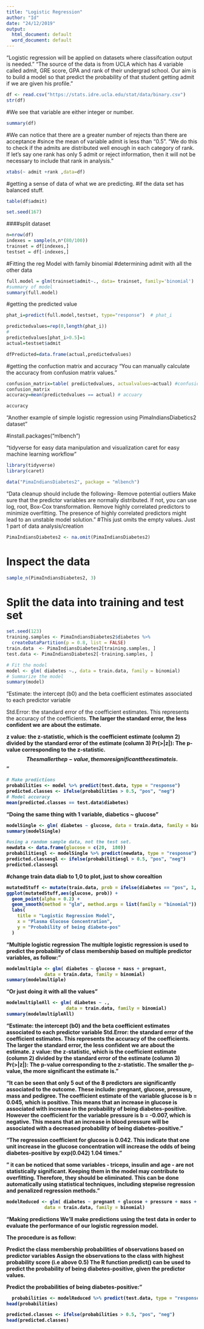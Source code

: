 ```yaml
---
title: "Logistic Regression"
author: "Id"
date: "24/12/2019"
output:
  html_document: default
  word_document: default
---
```

"Logistic regression will be applied on datasets where classifcation output is needed."
"The source of the data is from UCLA which has 4 variable
called admit, GRE score, GPA and rank of their undergrad school. 
Our aim is to build a model so that predict the probability
of that student getting admit if we are given his profile."

```r

df <- read.csv("https://stats.idre.ucla.edu/stat/data/binary.csv")
str(df)

```


#We see that variable are either integer or number.

```r
summary(df)

```

#We can notice that there are a greater number of rejects than there are acceptance 
#since the mean of variable admit is less than "0.5".
"We do this to check if the admits are distributed well 
enough in each category of rank. If let's say one rank has only 5 admit or reject 
information, then it will not be necessary to include that rank in analysis."
```r
xtabs(~ admit +rank ,data=df)

```

#getting a sense of data of what we are predicting.
#if the data set has balanced stuff.
```r

table(df$admit)

set.seed(167) 

```

####split dataset 
```r
n=nrow(df) 
indexes = sample(n,n*(80/100)) 
trainset = df[indexes,] 
testset = df[-indexes,] 

```


#Fitting the  reg Model  with family binomial
#determining admit with all the other data
```r
full.model = glm(trainset$admit~., data= trainset, family='binomial') 
#summary of model
summary(full.model) 

```


#getting the predicted value
```r

phat_i=predict(full.model,testset, type="response")  # phat_i 

predictedvalues=rep(0,length(phat_i)) 
#
predictedvalues[phat_i>0.5]=1   
actual=testset$admit 

dfPredicted=data.frame(actual,predictedvalues) 
```


#getting the confuction matrix and accuracy
"You can manually calculate the accuracy from confusion matrix values.
"
```r
confusion_matrix=table( predictedvalues, actualvalues=actual) #confusion matrix
confusion_matrix
accuracy=mean(predictedvalues == actual) # accuary
```


```r
accuracy

```
  
####################################################################################

"Another example of simple logistic regression using PimaIndiansDiabetics2 dataset"

#install.packages("mlbench")

"tidyverse for easy data manipulation and visualization
caret for easy machine learning workflow"
```r
library(tidyverse)
library(caret)

data("PimaIndiansDiabetes2", package = "mlbench")

```


"Data cleanup should include the following-
Remove potential outliers
Make sure that the predictor variables are normally distributed.
If not, you can use log, root, Box-Cox transformation.
Remove highly correlated predictors to minimize overfitting.
The presence of highly correlated predictors might lead to an unstable model 
solution."
#This just omits the empty values. Just 1 part of data analysis/creation
```r
PimaIndiansDiabetes2 <- na.omit(PimaIndiansDiabetes2)

```

# Inspect the data
```r

sample_n(PimaIndiansDiabetes2, 3)
```

# Split the data into training and test set
```r
set.seed(123)
training.samples <- PimaIndiansDiabetes2$diabetes %>% 
  createDataPartition(p = 0.8, list = FALSE)
train.data  <- PimaIndiansDiabetes2[training.samples, ]
test.data <- PimaIndiansDiabetes2[-training.samples, ]

```


```r
# Fit the model
model <- glm( diabetes ~., data = train.data, family = binomial)
# Summarize the model
summary(model)

```

"Estimate: the intercept (b0) and the beta coefficient estimates associated to 
each predictor variable

Std.Error: the standard error of the coefficient estimates. 
This represents the accuracy of the coefficients. 
<b>The larger the standard error, the less confident we are about the estimate.<b>

z value: the z-statistic, which is the coefficient estimate (column 2) divided by the standard error of the estimate (column 3)
Pr(>|z|): The p-value corresponding to the z-statistic. $$ The smaller the p-value, the more significant the estimate is. $$"
```r
# Make predictions
probabilities <- model %>% predict(test.data, type = "response")
predicted.classes <- ifelse(probabilities > 0.5, "pos", "neg")
# Model accuracy
mean(predicted.classes == test.data$diabetes)

```


"Doing the same thing with 1 variable, diabetics ~ glucose"

```r

modelSingle <- glm( diabetes ~ glucose, data = train.data, family = binomial)
summary(modelSingle)

```


```r
#using a random sample data, not the test set.
newdata <- data.frame(glucose = c(20,  180))
probabilitiesgl <- modelSingle %>% predict(newdata, type = "response")
predicted.classesgl <- ifelse(probabilitiesgl > 0.5, "pos", "neg")
predicted.classesgl

```


#change train data diab to 1,0 to plot, just to show corealtion
```r
mutatedStuff <- mutate(train.data, prob = ifelse(diabetes == "pos", 1, 0)) 
ggplot(mutatedStuff,aes(glucose, prob)) +
  geom_point(alpha = 0.2) +
  geom_smooth(method = "glm", method.args = list(family = "binomial")) +
  labs(
    title = "Logistic Regression Model", 
    x = "Plasma Glucose Concentration",
    y = "Probability of being diabete-pos"
  )

```

  


"Multiple logistic regression
The multiple logistic regression is used to predict the probability of class membership based on multiple predictor variables, as follow:"

```r
modelmultiple <- glm( diabetes ~ glucose + mass + pregnant, 
              data = train.data, family = binomial)
summary(modelmultiple)

```


"Or just doing it with all the values"

```r
modelmultipleAll <- glm( diabetes ~ ., 
                      data = train.data, family = binomial)
summary(modelmultipleAll)

```


"Estimate: the intercept (b0) and the beta coefficient estimates associated to each predictor variable
Std.Error: the standard error of the coefficient estimates. This represents the accuracy of the coefficients. The larger the standard error, the less confident we are about the estimate.
z value: the z-statistic, which is the coefficient estimate (column 2) divided by the standard error of the estimate (column 3)
Pr(>|z|): The p-value corresponding to the z-statistic. The smaller the p-value, the more significant the estimate is."


"It can be seen that only 5 out of the 8 predictors are significantly associated to the outcome. These include: pregnant, glucose, pressure, mass and pedigree.
The coefficient estimate of the variable glucose is b = 0.045, which is positive. This means that an increase in glucose is associated with increase
in the probability of being diabetes-positive. However the coefficient
for the variable pressure is b = -0.007, which is negative. 
This means that an increase in blood pressure will be associated 
with a decreased probability of being diabetes-positive."

"The regression coefficient for glucose is 0.042. 
This indicate that one unit increase in the glucose concentration
will increase the odds of being diabetes-positive by exp(0.042) 1.04 times."


" it can be noticed that some variables - triceps, insulin and age -
are not statistically significant. Keeping them in the model may contribute 
to overfitting. Therefore, they should be eliminated. This can be done 
automatically using statistical techniques, including stepwise regression
and penalized regression methods."
```r

modelReduced <- glm( diabetes ~ pregnant + glucose + pressure + mass + pedigree, 
              data = train.data, family = binomial)
```


"Making predictions
We’ll make predictions using the test data in order to evaluate the performance of our logistic regression model.

The procedure is as follow:
  
  Predict the class membership probabilities of observations based on predictor variables
Assign the observations to the class with highest probability score (i.e above 0.5)
The R function predict() can be used to predict the probability of being diabetes-positive, given the predictor values.

Predict the probabilities of being diabetes-positive:"
```r

  probabilities <- modelReduced %>% predict(test.data, type = "response")
head(probabilities)

predicted.classes <- ifelse(probabilities > 0.5, "pos", "neg")
head(predicted.classes)
```
  

